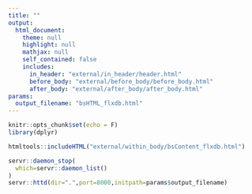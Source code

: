 ```yaml
---
title: ""
output: 
  html_document:
    theme: null
    highlight: null
    mathjax: null
    self_contained: false
    includes:
      in_header: "external/in_header/header.html"
      before_body: "external/before_body/before_body.html"
      after_body: "external/after_body/after_body.html"
params:
  output_filename: "bsHTML_flxdb.html"
---
```


```r
knitr::opts_chunk$set(echo = F)
library(dplyr)
```


```r
htmltools::includeHTML("external/within_body/bsContent_flxdb.html")
```


```r
servr::daemon_stop(
  which=servr::daemon_list()
)
servr::httd(dir=".",port=8000,initpath=params$output_filename)
```
